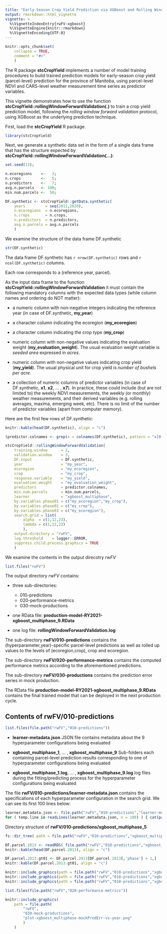 ```yaml
---
title: "Early-Season Crop Yield Prediction via XGBoost and Rolling Window Forward Validation"
output: rmarkdown::html_vignette
vignette: >
  %\VignetteIndexEntry{rwFV-xgboost}
  %\VignetteEngine{knitr::rmarkdown}
  %\VignetteEncoding{UTF-8}
---
```


```r
knitr::opts_chunk$set(
    collapse = TRUE,
    comment = "#>"
    )
```
The R package **stcCropYield** implements a number of model training procedures
to build trained prediction models for early-season crop yield (parcel-level)
prediction for the province of Manitoba, using parcel-level NDVI and CARS-level
weather measurement time series as predictor variables.

This vignette demonstrates how to use the function
**stcCropYield::rollingWindowForwardValidation(.)**
to train a crop yield prediction model,
following the *rolling window forward validation* protocol,
using XGBoost as the underlying prediction technique.

First, load the **stcCropYield** R package.
```r
library(stcCropYield)
```
Next, we generate a synthetic data set in the form of a single data frame
that has the structure expected by
**stcCropYield::rollingWindowForwardValidation(...)**:
```r
set.seed(13);

n.ecoregions    <-   3;
n.crops         <-   5;
n.predictors    <-   7;
avg.n.parcels   <- 100;
min.num.parcels <-  50;

DF.synthetic <- stcCropYield::getData.synthetic(
    years         = seq(2011,2020),
    n.ecoregions  = n.ecoregions,
    n.crops       = n.crops,
    n.predictors  = n.predictors,
    avg.n.parcels = avg.n.parcels
    )
```
We examine the structure of the data frame DF.synthetic
```r
str(DF.synthetic)
```
The data frame DF.synthetic has `r nrow(DF.synthetic)` rows and
`r ncol(DF.synthetic)` columns.

Each row corresponds to a (reference year, parcel).

As the input data frame to the function
**stcCropYield::rollingWindowForwardValidation**
it must contain the following mandatory columns with the expected data types
(while column names and ordering do NOT matter):

* a numeric column with non-negative integers indicating the reference year
  (in case of DF.synthetic, **my_year**)

* a character column indicating the ecoregion (**my_ecoregion**)

* a character column indicating the crop type (**my_crop**)

* numeric column with non-negative values indicating the evaluation weight
  (**my_evaluation_weight**).
  The usual evaluation weight variable is *seeded area* expressed in *acres*.

* numeric column with non-negative values indicating crop yield (**my_yield**).
  The usual physical unit for crop yield is *number of bushels per acre*.

* a collection of numeric columns of predictor variables
  (in case of DF.synthetic, **x1**, **x2**, ... , **x7**).
  In practice, these could include (but are not limited to)
  the weekly NDVI measurements,
  the weekly (or monthly) weather measurements, and
  their derived variables (e.g. rolling averages, maxima, emerging week, etc).
  There is no limit of the number of predictor variables
  (apart from computer memory).

Here are the first few rows of DF.synthetic:
```r
knitr::kable(head(DF.synthetic), align = "c")
```

``` r
(predictor.colnames <- grep(x = colnames(DF.synthetic), pattern = "x[0-9]*", value = TRUE))
```

```r
stcCropYield::rollingWindowForwardValidation(
    training.window      = 2,
    validation.window    = 3,
    DF.input             = DF.synthetic,
    year                 = "my_year",
    ecoregion            = "my_ecoregion",
    crop                 = "my_crop",
    response.variable    = "my_yield",
    evaluation.weight    = "my_evaluation_weight",
    predictors           = predictor.colnames,
    min.num.parcels      = min.num.parcels,
    learner              = "xgboost_multiphase",
    by.variables.phase01 = c("my_ecoregion","my_crop"),
    by.variables.phase02 = c("my_crop"),
    by.variables.phase03 = c("my_ecoregion"),
    search.grid = list(
        alpha  = c(1,12,23),
        lambda = c(1,12,23)
        ),
    output.directory = "rwFV",
    log.threshold    = logger::ERROR,
    suppress.child.process.graphics = TRUE
    )
```
We examine the contents in the output direcotry *rwFV*
```r
list.files("rwFV")
```
The output directory *rwFV* contains:

* three sub-directories:
  * 010-predictions
  * 020-performance-metrics
  * 030-mock-productions

* one RData file: **production-model-RY2021-xgboost_multiphase_9.RData**

* one log file: **rollingWindowForwardValidation.log**

The sub-directory **rwFV/010-predictions** contains the
(hyperparameter,year)-specific parcel-level predictions
as well as rolled up values to the levels of (ecoregion,crop), crop and
ecoregion.

The sub-directory **rwFV/020-performance-metrics** contains the computed performance
metrics according to the aforementioned predictions.

The sub-directory **rwFV/030-productions** contains the prediction error series
in mock production.

The RData file **production-model-RY2021-xgboost_multiphase_9.RData** contains
the final trained model that can be deployed in the next production cycle.

## Contents of **rwFV/010-predictions**
```r
list.files(file.path("rwFV","010-predictions"))
```
* **learner-metadata.json**
  JSON file contains metadata about the 9 hyperparameter configurations
  being evaluated

* **xgboost_multiphase_1**, ... , **xgboost_multiphase_9**
  Sub-folders each containing parcel-level prediction results corresponding
  to one of hyperparameter configurations being evaluated

* **xgboost_multiphase_1.log**, ... , **xgboost_multiphase_9.log**
  log files during the fitting/predicting process
  for the hyperparameter configurations being evaluated

The file **rwFV/010-predictions/learner-metadata.json**
contains the specifications of each hyperparameter configuration
in the search grid.
We can see its first 100 lines below:
```r
learner.metadata.json <- file.path("rwFV","010-predictions","learner-metadata.json")
for ( temp.line in readLines(learner.metadata.json, n = 100) ) { cat(paste0(temp.line),"\n") }
```

Directory structure of **rwFV/010-predictions/xgboost_multiphase_5**
```r
fs::dir_tree( path = file.path("rwFV","010-predictions","xgboost_multiphase_5") )
```

```r
DF.parcel.2013 <- readRDS( file.path("rwFV","010-predictions","xgboost_multiphase_5","2013","predictions-xgboost_multiphase_5-parcel.RData") )
knitr::kable(head(DF.parcel.2013), align = "c")
```

```r
DF.parcel.2013.gt01 <- DF.parcel.2013[DF.parcel.2013[,'phase'] > 1,]
knitr::kable(DF.parcel.2013.gt01, align = "c")
```

```r
knitr::include_graphics(path = file.path("rwFV","010-predictions","xgboost_multiphase_5","2013","plot-predictions-region-crop.png"))
knitr::include_graphics(path = file.path("rwFV","010-predictions","xgboost_multiphase_5","2013","plot-predictions-crop.png"))
knitr::include_graphics(path = file.path("rwFV","010-predictions","xgboost_multiphase_5","2013","plot-predictions-region.png"))
```

```r
list.files(file.path("rwFV","020-performance-metrics"))
```

```r
knitr::include_graphics(
    path = file.path(
        "rwFV",
        "030-mock-productions",
        "plot-xgboost_multiphase-mockProdErr-vs-year.png"
        )
    )
```
